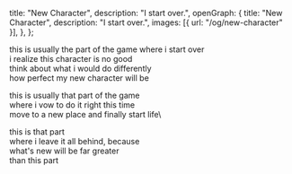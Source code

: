   title: "New Character",
  description: "I start over.",
  openGraph: {
    title: "New Character",
    description: "I start over.",
    images: [{ url: "/og/new-character" }],
  },
};

this is usually the part of the game where i start over\
i realize this character is no good\
think about what i would do differently\
how perfect my new character will be

this is usually that part of the game\
where i vow to do it right this time\
move to a new place and finally start life\

this is that part\
where i leave it all behind, because\
what's new will be far greater\
than this part
